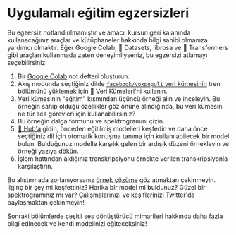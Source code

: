 # Uygulamalı eğitim egzersizleri

Bu egzersiz notlandırılmamıştır ve amacı, kursun geri kalanında kullanacağınız araçlar ve kütüphaneler hakkında bilgi sahibi olmanıza yardımcı olmaktır. Eğer Google Colab, 🤗 Datasets, librosa ve 🤗 Transformers gibi araçları kullanmada zaten deneyimliyseniz, bu egzersizi atlamayı seçebilirsiniz.

1. Bir [Google Colab](https://colab.research.google.com) not defteri oluşturun.
2. Akış modunda seçtiğiniz dilde [`facebook/voxpopuli` veri kümesinin](https://huggingface.co/datasets/facebook/voxpopuli) tren bölümünü yüklemek için 🤗 Veri Kümeleri'ni kullanın.
3. Veri kümesinin "eğitim" kısmından üçüncü örneği alın ve inceleyin. Bu örneğin sahip olduğu özellikler göz önüne alındığında, bu veri kümesini ne tür ses görevleri için kullanabilirsiniz?
4. Bu örneğin dalga formunu ve spektrogramını çizin.
5. [🤗 Hub'a](https://huggingface.co/models) gidin, önceden eğitilmiş modelleri keşfedin ve daha önce seçtiğiniz dil için otomatik konuşma tanıma için kullanılabilecek bir model bulun. Bulduğunuz modelle karşılık gelen bir ardışık düzeni örnekleyin ve örneği yazıya dökün.
6. İşlem hattından aldığınız transkripsiyonu örnekte verilen transkripsiyonla karşılaştırın.

Bu alıştırmada zorlanıyorsanız [örnek çözüme](https://colab.research.google.com/drive/1NGyo5wFpRj8TMfZOIuPaJHqyyXCITftc?usp=sharing) göz atmaktan çekinmeyin.
İlginç bir şey mi keşfettiniz? Harika bir model mi buldunuz? Güzel bir spektrogramınız mı var? Çalışmalarınızı ve keşiflerinizi Twitter'da paylaşmaktan çekinmeyin!

Sonraki bölümlerde çeşitli ses dönüştürücü mimarileri hakkında daha fazla bilgi edinecek ve kendi modelinizi eğiteceksiniz!

